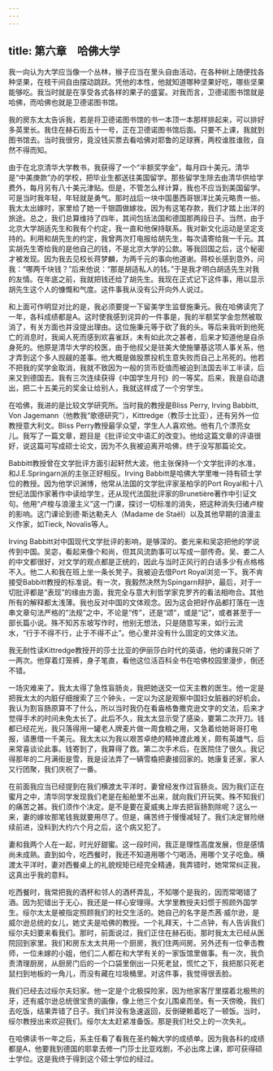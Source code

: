 ```yaml
---
---
---
```

title: 第六章　哈佛大学
---




我一向认为大学应当像一个丛林，猴子应当在里头自由活动，在各种树上随便找各种坚果，在枝干间自由摆动跳跃。凭他的本性，他就知道哪种坚果好吃，哪些坚果能够吃。我当时就是在享受各式各样的果子的盛宴。对我而言，卫德诺图书馆就是哈佛，而哈佛也就是卫德诺图书馆。

我的房东太太告诉我，若是将卫德诺图书馆的书一本顶一本那样排起来，可以排好多英里长。我住在赫石街五十一号，正在卫德诺图书馆后面。只要不上课，我就到图书馆去。当时我很穷，竟没钱买票去看哈佛对耶鲁的足球赛，两校谁胜谁败，自然不得而知。

由于在北京清华大学教书，我获得了一个“半额奖学金”，每月四十美元。清华是“中美庚款”办的学校，把毕业生都送往美国留学。那些留学生除去由清华供给学费外，每月另有八十美元津贴。但是，不管怎么样计算，我也不应当到美国留学。可是当时我年轻，年轻就是勇气。那时战后一块中国墨西哥银洋比美元略贵一些。我太太出嫁时，家里给了她一千银圆做嫁妆。因为有这笔存款，我们才踏上出洋的旅途。总之，我们总算维持了四年，其间包括法国和德国那两段日子。当然，由于北京大学胡适先生和我有个约定，我一直和他保持联系。我对新文化运动是坚定支持的。利用和胡先生的约定，我曾两次打电报给胡先生，每次请寄给我一千元。其实胡先生寄给我的是他自己的钱，不是北京大学的公款。等我回国之后，这个秘密才被发现。因为我去见校长蒋梦麟，为两千元的事向他道谢。蒋校长感到意外，问我：“哪两千块钱？”后来他说：“那是胡适私人的钱。”于是我才明白胡适先生对我的友情。在年底之前，我就把钱还给了胡先生。我现在正式记下这件事，用以显示胡先生这个人的慷慨和气度。这件事我从没有公开向外人说过。

和上面可作明显对比的是，我必须要提一下留美学生监督施秉元。我在哈佛读完了一年，各科成绩都是A。这时使我感到诧异的一件事是，我的半额奖学金忽然被取消了，有关方面也并没提出理由。这位施秉元等于砍了我的头。等后来我听到他死亡的消息时，我闻人死而感到欢喜雀跃，未有如此次之甚者，后来才知道他是自杀身死的。他原是清华大学的校医，由于他叔父是驻美大使施肇基这项人事关系，他才弄到这个多人觊觎的差事。他大概是做股票投机生意失败而自己上吊死的。他若不把我的奖学金取消，我就不致因为一般的货币贬值而被迫到法国去半工半读，后来又到德国去。我有三次连续获得《中国学生月刊》的一等奖。后来，我是自动退出，把二十五美元的奖金让给别人，我就这样成了一个穷学生。

在哈佛，我进的是比较文学研究所。当时我的教授是Bliss Perry, Irving Babbitt, Von Jagemann（他教我“歌德研究”），Kittredge（教莎士比亚），还有另外一位教授意大利文。Bliss Perry教授最孚众望，学生人人喜欢他。他有几个漂亮女儿。我写了一篇文章，题目是《批评论文中语汇的改变》。他给这篇文章的评语很好，说这篇可写成硕士论文，因为不久我被迫离开哈佛，终于没写那篇论文。

Babbitt教授曾在文学批评方面引起轩然大波。他主张保持一个文学批评的水准，和J.E.Springarn派的主张正好相反。Irving Babbitt是哈佛大学里唯一持有硕士学位的教授。因为他学识渊博，他常从法国的文学批评家圣柏孚的Port Royal和十八世纪法国作家著作中读给学生，还从现代法国批评家的Brunetière著作中引证文句。他用“卢梭与浪漫主义”这一门课，探讨一切标准的消失，把这种消失归诸卢梭的影响。这门课论到德·斯达勒夫人（Madame de Staёl）以及其他早期的浪漫主义作家，如Tieck, Novalis等人。

Irving Babbitt对中国现代文学批评的影响，是够深的。娄光来和吴宓把他的学说传到中国。吴宓，看起来像个和尚，但其风流韵事可以写成一部传奇。吴、娄二人的中文都很好，对文学的观点都是正统的，因此与当时正风行的白话多少有点格格不入。他二人和我在班上坐一条长凳子。我被迫去借Port Royal浏览一下。我不肯接受Babbitt教授的标准说。有一次，我毅然决然为Spingarn辩护，最后，对于一切批评都是“表现”的缘由方面，我完全与意大利哲学家克罗齐的看法相吻合。其他所有的解释都太浅薄。我也反对中国的文体观念。因为这会把好作品都打落在一连串文章句法严格的“法规”之中，不论是“传”，还是“颂”，或是“记”，或者甚至于一部长篇小说。殊不知苏东坡写作时，他别无想法，只是随意写来，如行云流水，“行于不得不行，止于不得不止”。他心里并没有什么固定的文体义法。

我无耐性读Kittredge教授开的莎士比亚的伊丽莎白时代的英语，他的课我只听了一两次。他穿着灯笼裤，身子笔直，看他这位活百科全书在哈佛校园里漫步，倒还不错。

一场灾难来了。我太太得了急性盲肠炎，我把她送交一位天主教的医生。他一定是把我太太的内脏仔细搜索了三个钟头，一定以为这是观察中国妇女脏器的好机会。我认为割盲肠原算不了什么，所以当时我仍在看盎格鲁撒克逊文字的文法，后来才觉得手术的时间未免太长了。此后不久，我太太显示受了感染，要第二次开刀。钱都已经花光，我只落得用一罐老人牌麦片做一周食粮之用，又急着给她哥哥打电报，请惠借一千美元。我太太以为我以艰苦卓绝的精神渡此难关，颇有英雄气，后来常喜谈论此事。钱寄到了，我算得了救。第二次手术后，在医院住了很久。我记得那年的二月满街是雪，我是设法弄了一辆雪橇把妻接回家的。她康复还家，家人又行团聚，我们庆祝了一番。

在前面我应当已经提到在我们横渡太平洋时，妻曾经发作过盲肠炎。因为我们正在蜜月之中，清华同学发现我们老是在船舱里不出来，就向我们开玩笑。殊不知我们的痛苦之甚。我们须作个决定。是不是要在夏威夷上岸去把盲肠割除呢？这么一来，妻的嫁妆那笔钱我就要用尽了。但是，痛苦终于慢慢减轻了。我们决定冒险继续前进，没料到大约六个月之后，这个病又犯了。

妻和我两个人在一起，时光好甜蜜。这一段时间，我正是理性高度发展，但是感情尚未成熟。直到如今，吃西餐时，我还不知道用哪个勺喝汤，用哪个叉子吃鱼。横渡太平洋时，妻对西餐桌上的礼貌规矩已经完全精通，我弄错时，她常常纠正我，这真出乎我的意料。

吃西餐时，我常把我的酒杯和邻人的酒杯弄乱，不知哪个是我的，因而常喝错了酒。因为犯错出于无心，我还是一样心安理得。大学里教授夫妇惯于照顾外国学生。绥尔太太是被指定照顾我们的社交生活的。她自己的名字是杰茜·威尔逊，是威尔逊总统的女儿，她丈夫是哈佛的教授。一个礼拜天，十二点钟，有人告诉我们绥尔夫妇要来看我们。那时，前面说过，我们正住在赫石街。那时我太太已经从医院回到家里。我们和房东太太共用一个厨房，我们住两间房。另外还有一位拳击教师，一位未嫁的小姐，他们二人都在和大学有关的一家饭馆里做事。有一次，我负责清理厨房，从厨房门后的一个口袋里倒出一只死老鼠，慌忙之下，我把那只死老鼠扫到地板的一角儿，而没有藏在垃圾桶里。对这件事，我觉得很丢脸。

我们已经去过绥尔夫妇家。他一定是个北极探险家，因为他家客厅里摆着北极熊的牙，还有威尔逊总统很宝贵的画像，像上他三个女儿围桌而坐。有一天傍晚，我们去吃饭，结果弄错了日子。我们并没有急速返回，反倒硬赖着吃了一顿饭。当时，绥尔教授出来欢迎我们。绥尔太太赶紧准备饭。那是我们社交上的一次失礼。

在哈佛读书一年之后，系主任看了看我在圣约翰大学的成绩单。因为我各科的成绩都是A，他要我到德国的耶拿去修一门莎士比亚戏剧，不必出席上课，即可获得硕士学位。这是我终于得到这个硕士学位的经过。